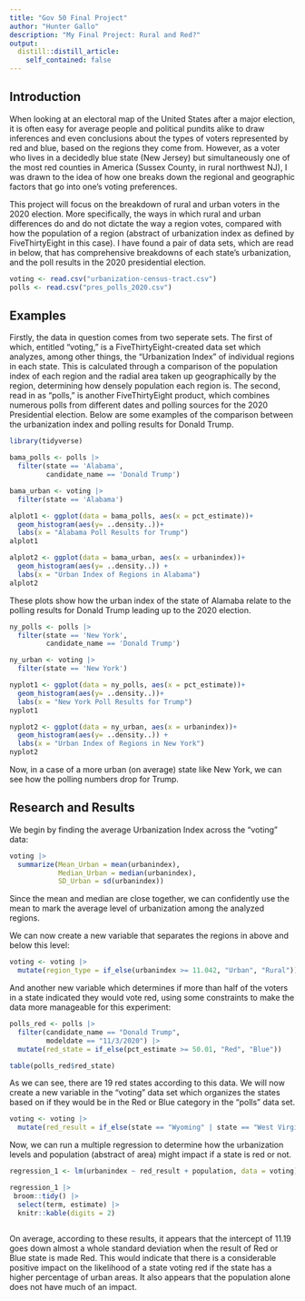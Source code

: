```yaml
---
title: "Gov 50 Final Project"
author: "Hunter Gallo"
description: "My Final Project: Rural and Red?"
output:
  distill::distill_article:
    self_contained: false
---
```




## Introduction

When looking at an electoral map of the United States after a major election, it is often easy for average people and political pundits alike to draw inferences and even conclusions about the types of voters represented by red and blue, based on the regions they come from. However, as a voter who lives in a decidedly blue state (New Jersey) but simultaneously one of the most red counties in America (Sussex County, in rural northwest NJ), I was drawn to the idea of how one breaks down the regional and geographic factors that go into one's voting preferences. 

This project will focus on the breakdown of rural and urban voters in the 2020 election. More specifically, the ways in which rural and urban differences do and do not dictate the way a region votes, compared with how the population of a region (abstract of urbanization index as defined by FiveThirtyEight in this case). I have found a pair of data sets, which are read in below, that has comprehensive breakdowns of each state's urbanization, and the poll results in the 2020 presidential election. 

```r
voting <- read.csv("urbanization-census-tract.csv")
polls <- read.csv("pres_polls_2020.csv")
```

## Examples

Firstly, the data in question comes from two seperate sets. The first of which, entitled "voting," is a FiveThirtyEight-created data set which analyzes, among other things, the "Urbanization Index" of individual regions in each state. This is calculated through a comparison of the population index of each region and the radial area taken up geographically by the region, determining how densely population each region is. The second, read in as "polls," is another FiveThirtyEight product, which combines numerous polls from different dates and polling sources for the 2020 Presidential election. Below are some examples of the comparison between the urbanization index and polling results for Donald Trump. 

```r
library(tidyverse)

bama_polls <- polls |>
  filter(state == 'Alabama',
         candidate_name == 'Donald Trump')

bama_urban <- voting |>
  filter(state == 'Alabama')

alplot1 <- ggplot(data = bama_polls, aes(x = pct_estimate))+
  geom_histogram(aes(y= ..density..))+
  labs(x = "Alabama Poll Results for Trump")
alplot1

alplot2 <- ggplot(data = bama_urban, aes(x = urbanindex))+
  geom_histogram(aes(y= ..density..)) +
  labs(x = "Urban Index of Regions in Alabama")
alplot2
```
These plots show how the urban index of the state of Alamaba relate to the polling results for Donald Trump leading up to the 2020 election. 

```r
ny_polls <- polls |>
  filter(state == 'New York',
         candidate_name == 'Donald Trump')

ny_urban <- voting |>
  filter(state == 'New York')

nyplot1 <- ggplot(data = ny_polls, aes(x = pct_estimate))+
  geom_histogram(aes(y= ..density..))+
  labs(x = "New York Poll Results for Trump")
nyplot1

nyplot2 <- ggplot(data = ny_urban, aes(x = urbanindex))+
  geom_histogram(aes(y= ..density..)) +
  labs(x = "Urban Index of Regions in New York")
nyplot2

```

Now, in a case of a more urban (on average) state like New York, we can see how the polling numbers drop for Trump. 

## Research and Results

We begin by finding the average Urbanization Index across the "voting" data:

```r
voting |>
  summarize(Mean_Urban = mean(urbanindex),
            Median_Urban = median(urbanindex),
            SD_Urban = sd(urbanindex))

```

Since the mean and median are close together, we can confidently use the mean to mark the average level of urbanization among the analyzed regions.

We can now create a new variable that separates the regions in above and below this level:

```r
voting <- voting |>
  mutate(region_type = if_else(urbanindex >= 11.042, "Urban", "Rural"))
```

And another new variable which determines if more than half of the voters in a state indicated they would vote red, using some constraints to make the data more manageable for this experiment:

```r
polls_red <- polls |>
  filter(candidate_name == "Donald Trump",
         modeldate == "11/3/2020") |>
  mutate(red_state = if_else(pct_estimate >= 50.01, "Red", "Blue"))

table(polls_red$red_state)
```
As we can see, there are 19 red states according to this data. We will now create a new variable in the "voting" data set which organizes the states based on if they would be in the Red or Blue category in the "polls" data set.

```r
voting <- voting |>
  mutate(red_result = if_else(state == "Wyoming" | state == "West Virginia" | state == "Utah" | state == "Tennessee" | state == "South Dakota" | state == "South Carolina" | state == "Oklahoma" | state == "North Dakota" | state == "Nebraska" | state == "Missouri" | state == "Mississippi" | state == "Louisiana" | state == "Kentucky" | state == "Kansas" | state == "Indiana" | state == "Idaho" | state == "Arkansas" | state == "Alaska" | state == "Alabama", "Red", "Blue"))


```


Now, we can run a multiple regression to determine how the urbanization levels and population (abstract of area) might impact if a state is red or not. 


```r
regression_1 <- lm(urbanindex ~ red_result + population, data = voting)

regression_1 |>
 broom::tidy() |>
  select(term, estimate) |>  
  knitr::kable(digits = 2)



```
On average, according to these results, it appears that the intercept of 11.19 goes down almost a whole standard deviation when the result of Red or Blue state is made Red. This would indicate that there is a considerable positive impact on the likelihood of a state voting red if the state has a higher percentage of urban areas. It also appears that the population alone does not have much of an impact.  